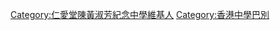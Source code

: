 {{Userbox
  |id=YOT<br>CWSF
  |id-s=10
  |id-c=#ffffff
  |info=這個用戶是'''[[仁愛堂陳黃淑芳紀念中學]]'''的老師、校友或學生。
  |info-c=#E0FFFF
  |info-s=10
  |border-c=#0000cc
}}<includeonly>[[Category:仁愛堂陳黃淑芳紀念中學維基人]]</includeonly>
<noinclude>
<p style="clear: both; padding-top: 2em">
[[Category:香港中學巴別]]
</noinclude>
